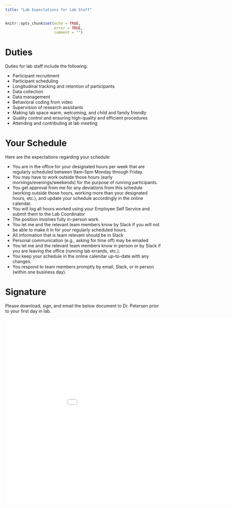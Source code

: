```yaml
---
title: "Lab Expectations for Lab Staff"
---
```


```r
knitr::opts_chunk$set(echo = TRUE,
                      error = TRUE,
                      comment = "")
```

# Duties

Duties for lab staff include the following:

- Participant recruitment
- Participant scheduling
- Longitudinal tracking and retention of participants
- Data collection
- Data management
- Behavioral coding from video
- Supervision of research assistants
- Making lab space warm, welcoming, and child and family friendly
- Quality control and ensuring high-quality and efficient procedures
- Attending and contributing at lab meeting

# Your Schedule

Here are the expectations regarding your schedule:

- You are in the office for your designated hours per week that are regularly scheduled between 9am–5pm Monday through Friday.
- You may have to work outside those hours (early mornings/evenings/weekends) for the purpose of running participants.
- You get approval from me for any deviations from this schedule (working outside those hours, working more than your designated hours, etc.), and update your schedule accordingly in the online calendar.
- You will log all hours worked using your Employee Self Service and submit them to the Lab Coordinator
- The position involves fully in-person work.
- You let me and the relevant team members know by Slack if you will not be able to make it in for your regularly scheduled hours.
- All information that is team relevant should be in Slack
- Personal communication (e.g., asking for time off) may be emailed
- You let me and the relevant team members know in person or by Slack if you are leaving the office (running lab errands, etc.).
- You keep your schedule in the online calendar up-to-date with any changes.
- You respond to team members promptly by email, Slack, or in person (within one business day).

# Signature {#signature}

Please download, sign, and email the below document to Dr. Petersen prior to your first day in lab.

<embed src="Files/signature_page.pdf" width="1000" height="600">
